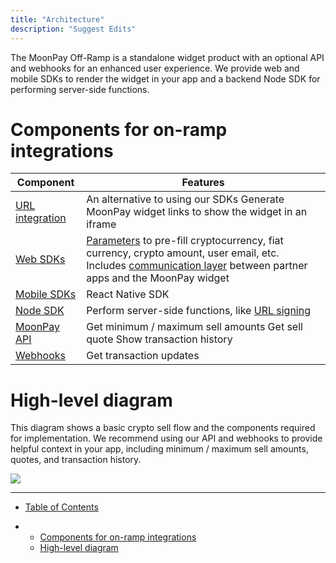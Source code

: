 ```yaml
---
title: "Architecture"
description: "Suggest Edits"
---
```


The MoonPay Off-Ramp is a standalone widget product with an optional API and webhooks for an enhanced user experience. We provide web and mobile SDKs to render the widget in your app and a backend Node SDK for performing server-side functions.

# Components for on-ramp integrations

| Component                                                    | Features                                                                                                                                                                                                                           |
| ------------------------------------------------------------ | ---------------------------------------------------------------------------------------------------------------------------------------------------------------------------------------------------------------------------------- |
| [URL integration](/docs/off-ramp-integrate-using-simple-url) | An alternative to using our SDKs Generate MoonPay widget links to show the widget in an iframe                                                                                                                                     |
| [Web SDKs](/docs/off-ramp-web-sdk)                           | [Parameters](/docs/ramps-sdk-sell-params) to pre-fill cryptocurrency, fiat currency, crypto amount, user email, etc. Includes [communication layer](/docs/off-ramp-sdk-events-details) between partner apps and the MoonPay widget |
| [Mobile SDKs](/docs/off-ramp-react-native-sdk)               | React Native SDK                                                                                                                                                                                                                   |
| [Node SDK](/docs/off-ramp-node-sdk)                          | Perform server-side functions, like [URL signing](/docs/off-ramp-enhance-security-using-signed-urls)                                                                                                                               |
| [MoonPay API](/reference/getsellquote)                       | Get minimum / maximum sell amounts Get sell quote Show transaction history                                                                                                                                                         |
| [Webhooks](/reference/reference-webhooks-overview)           | Get transaction updates                                                                                                                                                                                                            |

# High-level diagram

This diagram shows a basic crypto sell flow and the components required for implementation. We recommend using our API and webhooks to provide helpful context in your app, including minimum / maximum sell amounts, quotes, and transaction history.

![](/images/docs/0cdd612-image.png)

---

- [Table of Contents](#)

- - [Components for on-ramp integrations](#components-for-on-ramp-integrations)
  - [High-level diagram](#high-level-diagram)

